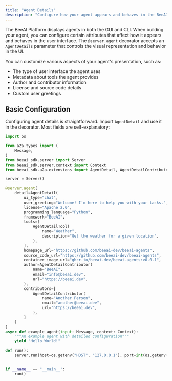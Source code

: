 ```yaml
---
title: "Agent Details"
description: "Configure how your agent appears and behaves in the BeeAI Platform UI"
---
```


The BeeAI Platform displays agents in both the GUI and CLI. When building your agent, you can configure certain attributes that affect how it appears and behaves in the user interface. The `@server.agent` decorator accepts an `AgentDetails` parameter that controls the visual representation and behavior in the UI.

You can customize various aspects of your agent's presentation, such as:
- The type of user interface the agent uses
- Metadata about tools the agent provides
- Author and contributor information
- License and source code details
- Custom user greetings

## Basic Configuration

Configuring agent details is straightforward. Import `AgentDetail` and use it in the decorator. Most fields are self-explanatory:

```python
import os

from a2a.types import (
    Message,
)
from beeai_sdk.server import Server
from beeai_sdk.server.context import Context
from beeai_sdk.a2a.extensions import AgentDetail, AgentDetailContributor, AgentDetailTool

server = Server()

@server.agent(
    detail=AgentDetail(
        ui_type="chat",
        user_greeting="Welcome! I'm here to help you with your tasks.",
        license="Apache 2.0",
        programming_language="Python",
        framework="BeeAI",
        tools=[
            AgentDetailTool(
                name="Weather",
                description="Get the weather for a given location",
            ),
        ],
        homepage_url="https://github.com/beeai-dev/beeai-agents",
        source_code_url="https://github.com/beeai-dev/beeai-agents",
        container_image_url="ghcr.io/beeai-dev/beeai-agents:v0.0.1",
        author=AgentDetailContributor(
            name="BeeAI",
            email="info@beeai.dev",
            url="https://beeai.dev",
        ),
        contributors=[
            AgentDetailContributor(
                name="Another Person",
                email="another@beeai.dev",
                url="https://beeai.dev",
            ),
        ]
    )
)
async def example_agent(input: Message, context: Context):
    """An example agent with detailed configuration"""
    yield "Hello World!"

def run():
    server.run(host=os.getenv("HOST", "127.0.0.1"), port=int(os.getenv("PORT", 8000)))


if __name__ == "__main__":
    run()
```
